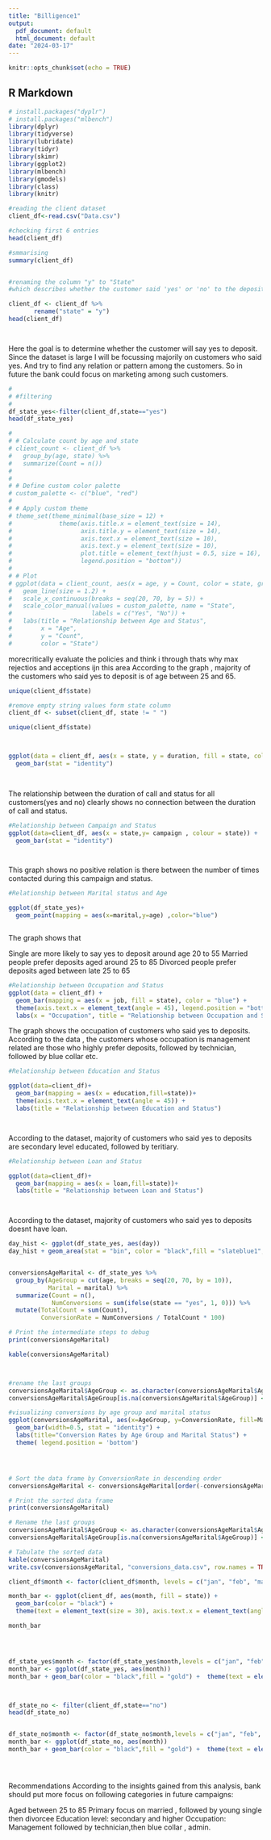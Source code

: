 ```yaml
---
title: "Billigence1"
output:
  pdf_document: default
  html_document: default
date: "2024-03-17"
---
```


```r
knitr::opts_chunk$set(echo = TRUE)
```

## R Markdown


```r
# install.packages("dyplr")
# install.packages("mlbench")
library(dplyr)
library(tidyverse)
library(lubridate)
library(tidyr)
library(skimr)
library(ggplot2)
library(mlbench)
library(gmodels)
library(class)
library(knitr)


```


```r

#reading the client dataset
client_df<-read.csv("Data.csv")

#checking first 6 entries 
head(client_df)

#smmarising
summary(client_df)



```
```r

#renaming the column "y" to "State" 
#which describes whether the customer said 'yes' or 'no' to the deposit

client_df <- client_df %>% 
       rename("state" = "y")
head(client_df)




```

Here the goal is to determine whether the customer will say yes to deposit. Since the dataset is large I will be focussing majorily on customers who said yes. And try to find any relation or pattern among the customers. So in future the bank could focus on marketing among such customers.

```r
# 
# #filtering 
# 
df_state_yes<-filter(client_df,state=="yes")
head(df_state_yes)

# 
# # Calculate count by age and state
# client_count <- client_df %>%
#   group_by(age, state) %>%
#   summarize(Count = n())
# 
# 
# # Define custom color palette
# custom_palette <- c("blue", "red")
# 
# # Apply custom theme
# theme_set(theme_minimal(base_size = 12) +
#             theme(axis.title.x = element_text(size = 14),
#                   axis.title.y = element_text(size = 14),
#                   axis.text.x = element_text(size = 10),
#                   axis.text.y = element_text(size = 10),
#                   plot.title = element_text(hjust = 0.5, size = 16),
#                   legend.position = "bottom"))
# 
# # Plot
# ggplot(data = client_count, aes(x = age, y = Count, color = state, group = state)) +
#   geom_line(size = 1.2) +
#   scale_x_continuous(breaks = seq(20, 70, by = 5)) +
#   scale_color_manual(values = custom_palette, name = "State",
#                      labels = c("Yes", "No")) +
#   labs(title = "Relationship between Age and Status",
#        x = "Age",
#        y = "Count",
#        color = "State")


```
morecritically evaluate the policies and think i through thats why max rejectios and acceptions ijn this area
According to the graph , majority of the customers who said yes to deposit is of age between 25 and 65.

```r

unique(client_df$state)

#remove empty string values form state column
client_df <- subset(client_df, state != " ")

unique(client_df$state)



ggplot(data = client_df, aes(x = state, y = duration, fill = state, colour = state)) + 
  geom_bar(stat = "identity") 
 



```

The relationship between the duration of call and status for all customers(yes and no) clearly shows no connection between the duration of call and status.



```r


#Relationship between Campaign and Status
ggplot(data=client_df, aes(x = state,y= campaign , colour = state)) + 
  geom_bar(stat = "identity")




```
This graph shows no positive relation is there between the number of times contacted during this campaign and status.





```r

#Relationship between Marital status and Age

ggplot(df_state_yes)+
  geom_point(mapping = aes(x=marital,y=age) ,color="blue")



```
The graph shows that

Single are more likely to say yes to deposit around age 20 to 55
Married people prefer deposits aged around 25 to 85
Divorced people prefer deposits aged between late 25 to 65


```r


#Relationship between Occupation and Status
ggplot(data = client_df) +
  geom_bar(mapping = aes(x = job, fill = state), color = "blue") +
  theme(axis.text.x = element_text(angle = 45), legend.position = "bottom") +
  labs(x = "Occupation", title = "Relationship between Occupation and Status")
```

The graph shows the occupation of customers who said yes to deposits. According to the data , the customers whose occupation is management related are those who highly prefer deposits, followed by technician, followed by blue collar etc.


```r


#Relationship between Education and Status

ggplot(data=client_df)+
  geom_bar(mapping = aes(x = education,fill=state))+ 
  theme(axis.text.x = element_text(angle = 45)) +
  labs(title = "Relationship between Education and Status")




```
According to the dataset, majority of customers who said yes to deposits are secondary level educated, followed by teritiary.


```r

#Relationship between Loan and Status

ggplot(data=client_df)+
  geom_bar(mapping = aes(x = loan,fill=state))+ 
  labs(title = "Relationship between Loan and Status")




```

According to the dataset, majority of customers who said yes to deposits doesnt have loan.

```r


day_hist <- ggplot(df_state_yes, aes(day))
day_hist + geom_area(stat = "bin", color = "black",fill = "slateblue1", alpha = 0.5) + theme(text = element_text(size=30))



```

```r

conversionsAgeMarital <- df_state_yes %>%
  group_by(AgeGroup = cut(age, breaks = seq(20, 70, by = 10)),
           Marital = marital) %>%
  summarize(Count = n(), 
            NumConversions = sum(ifelse(state == "yes", 1, 0))) %>%
  mutate(TotalCount = sum(Count),
         ConversionRate = NumConversions / TotalCount * 100)

# Print the intermediate steps to debug
print(conversionsAgeMarital)

kable(conversionsAgeMarital)



#rename the last groups
conversionsAgeMarital$AgeGroup <- as.character(conversionsAgeMarital$AgeGroup)
conversionsAgeMarital$AgeGroup[is.na(conversionsAgeMarital$AgeGroup)] <- "70+"

#visualizing conversions by age group and marital status
ggplot(conversionsAgeMarital, aes(x=AgeGroup, y=ConversionRate, fill=Marital)) +
  geom_bar(width=0.5, stat = "identity") +
  labs(title="Conversion Rates by Age Group and Marital Status") +
  theme( legend.position = 'bottom')




# Sort the data frame by ConversionRate in descending order
conversionsAgeMarital <- conversionsAgeMarital[order(-conversionsAgeMarital$ConversionRate), ]

# Print the sorted data frame
print(conversionsAgeMarital)

# Rename the last groups
conversionsAgeMarital$AgeGroup <- as.character(conversionsAgeMarital$AgeGroup)
conversionsAgeMarital$AgeGroup[is.na(conversionsAgeMarital$AgeGroup)] <- "70+"

# Tabulate the sorted data
kable(conversionsAgeMarital)
write.csv(conversionsAgeMarital, "conversions_data.csv", row.names = TRUE)


```
```r




client_df$month <- factor(client_df$month, levels = c("jan", "feb", "mar", "apr", "may", "jun", "jul", "aug", "sep", "oct", "nov", "dec")) # Sort by chronological month order

month_bar <- ggplot(client_df, aes(month, fill = state)) +
  geom_bar(color = "black") + 
  theme(text = element_text(size = 30), axis.text.x = element_text(angle = 90, vjust = 0.5, hjust = 1, size = 30))

month_bar





```

```r


df_state_yes$month <- factor(df_state_yes$month,levels = c("jan", "feb", "mar", "apr","may", "jun", "jul", "aug","sep", "oct", "nov", "dec")) #sort by chronological month order
month_bar <- ggplot(df_state_yes, aes(month))
month_bar + geom_bar(color = "black",fill = "gold") +  theme(text = element_text(size=30), axis.text.x=element_text(angle = 90, vjust = 0.5, hjust=1,size=30))




```

```r


df_state_no <- filter(client_df,state=="no")
head(df_state_no)


df_state_no$month <- factor(df_state_no$month,levels = c("jan", "feb", "mar", "apr","may", "jun", "jul", "aug","sep", "oct", "nov", "dec")) #sort by chronological month order
month_bar <- ggplot(df_state_no, aes(month))
month_bar + geom_bar(color = "black",fill = "gold") +  theme(text = element_text(size=30), axis.text.x=element_text(angle = 90, vjust = 0.5, hjust=1,size=30))





```





Recommendations
According to the insights gained from this analysis, bank should put more focus on following categories in future campaigns:

Aged between 25 to 85
Primary focus on married , followed by young single then divorcee
Education level: secondary and higher
Occupation: Management followed by technician,then blue collar , admin.

